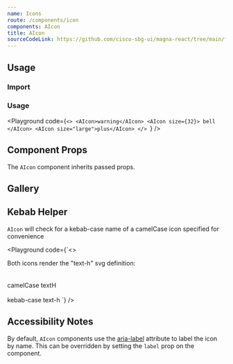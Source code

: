 ```yaml
---
name: Icons
route: /components/icon
components: AIcon
title: AIcon
sourceCodeLink: https://github.com/cisco-sbg-ui/magna-react/tree/main/framework/components/AIcon
---
```


## Usage

### Import

<ComponentImport components="AIcon" />

### Usage

<Playground
  code={`<>
  <AIcon>warning</AIcon>
  <AIcon size={32}>
    bell
  </AIcon>
  <AIcon size="large">plus</AIcon>
</>
`}
/>

## Component Props

The `AIcon` component inherits passed props.

<Props of="AIcon" />

## Gallery

<MagnaIconGallery />

## Kebab Helper

`AIcon` will check for a kebab-case name of a camelCase icon specified for convenience

<Playground
  code={`<>
  <div>Both icons render the "text-h" svg definition:</div> <br /> <br />
  camelCase
  <AIcon>textH</AIcon>
  <br /><br />
  kebab-case
  <AIcon>text-h</AIcon>
</>
`}
/>

## Accessibility Notes

By default, `AIcon` components use the [aria-label](https://www.w3.org/TR/wai-aria/#aria-label) attribute to label the icon by name. This can be overridden by setting the `label` prop on the component.
